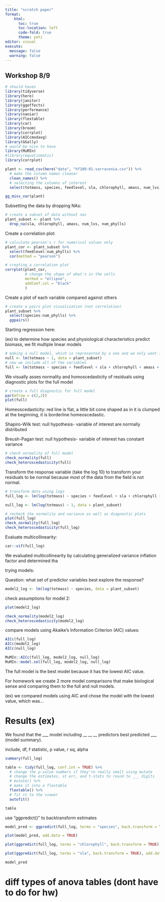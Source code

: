 ```yaml
---
title: "scratch paper"
format: 
    html: 
      toc: true
      toc-location: left
      code-fold: true
      theme: yeti
editor: visual
execute: 
  message: false
  warning: false
---
```


## Workshop 8/9

```r
# should haves
library(tidyverse)
library(here)
library(janitor)
library(ggeffects)
library(performance)
library(naniar)
library(flextable)
library(car)
library(broom)
library(corrplot)
library(AICcmodavg)
library(GGally)
# would be nice to have
library(MuMIn)
#library(equatiomatic)
library(corrplot)

```

```r
plant <- read_csv(here("data", "hf109-01-sarracenia.csv")) %>% 
  # make the column names cleaner
  clean_names() %>% 
  # selecting the columns of interest
  select(totmass, species, feedlevel, sla, chlorophyll, amass, num_lvs, num_phylls)
```

```r
gg_miss_var(plant)
```

Subsetting the data by dropping NAs:

```r
# create a subset of data without nas
plant_subset <- plant %>% 
  drop_na(sla, chlorophyll, amass, num_lvs, num_phylls)
```

Create a correlation plot:

```r
# calculate pearson's r for numerical values only
plant_cor <- plant_subset %>% 
  select(feedlevel:num_phylls) %>% 
  cor(method = "pearson")

# creating a correlation plot
corrplot(plant_cor,
         # change the shape of what's in the cells
         method = "ellipse",
         addCoef.col = "black"
         )
```

Create a plot of each variable compared against others

```r
# create a pairs plot visualization (not correlation)
plant_subset %>% 
  select(species:num_phylls) %>% 
  ggpairs()
```

Starting regression here:

(ex) to determine how species and physiological characteristics predict biomass, we fit multiple linear models

```r
# making a null model, which is represented by a one and we only want it from the plant_subset dataset
null <- lm(totmass ~ 1, data = plant_subset)
# now we include all of the variables
full <- lm(totmass ~ species + feedlevel + sla + chlorophyll + amass + num_lvs + num_phylls, data = plant_subset)
```

We visually asses normality and homoscedasticity of residuals using diagnostic plots for the full model

```r
# create a full diagnostic for full model
par(mfrow = c(2,2))
plot(full)
```

Homeoscedasticity: red line is flat, a little bit cone shaped as in it is clumped at the beginning, it is borderline homeoscedastic.

Shapiro-Wilk test: null hypothesis- variable of interest are normally distributed

Breush-Pagan test: null hypothesis- variable of interest has constant variance

```r
# check normality of full model
check_normality(full)
check_heteroscedasticity(full)
```

Transform the response variable (take the log 10) to transform your residuals to be normal because most of the data from the field is not normal.

```r
# transform data using logs
full_log <- lm(log(totmass) ~ species + feedlevel + sla + chlorophyll + amass + num_lvs + num_phylls, data = plant_subset)

null_log <- lm(log(totmass) ~ 1, data = plant_subset)

# recheck the normality and variance as well as diagnostic plots
plot(full_log)
check_normality(full_log)
check_heteroscedasticity(full_log)
```

Evaluate multicollinearity:

```r
car::vif(full_log)
```

We evaluated multicollinearity by calculating generalized variance inflation factor and determined tha

trying models:

Question: what set of predictor variables best explore the response?

```r
model2_log <- lm(log(totmass) ~ species, data = plant_subset)
```

check assumptions for model 2:

```r
plot(model2_log)

check_normality(model2_log)
check_heteroscedasticity(model2_log)
```

compare models using Akaike's Information Criterion (AIC) values:

```r
AICc(full_log)
AICc(model2_log)
AICc(null_log)

MuMIn::AICc(full_log, model2_log, null_log)
MuMIn::model.sel(full_log, model2_log, null_log)
```

The full model is the best model because it has the lowest AIC value.

For homework we create 2 more model comparisons that make biological sense and comparing them to the full and null models.

(ex) we compared models using AIC and chose the model with the lowest value, which was...

# Results (ex)

We found that the \_\_\_ model including \_\_ \_\_ \_\_ predictors best predicted \_\_\_ (model summary).

include, df, f statistic, p value, r sq, alpha

```r
summary(full_log)

table <- tidy(full_log, conf.int = TRUE) %>% 
  # change the p-value numbers if they're really small using mutate
  # change the estimates, st err, and t-stats to round to ___ digits
  # mutate() %>% 
  # make it into a flextable
  flextable() %>% 
  # fit it to the viewer
  autofit()

table
```

use "ggpredict()" to backtransform estimates

```r
model_pred <- ggpredict(full_log, terms = "species", back.transform = TRUE)

plot(model_pred, add.data = TRUE)

plot(ggpredict(full_log, terms = "chlorophyll", back.transform = TRUE), add.data = TRUE)

plot(ggpredict(full_log, terms = "sla", back.transform = TRUE), add.data = TRUE)

model_pred
```

# diff types of anova tables (dont have to do for hw)

```r

```

